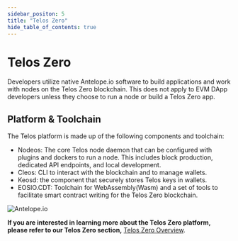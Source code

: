 ```yaml
---
sidebar_positon: 5
title: "Telos Zero"
hide_table_of_contents: true
---
```


# Telos Zero

Developers utilize native Antelope.io software to build applications and work with nodes on the Telos Zero blockchain. This does not apply to EVM DApp developers unless they choose to run a node or build a Telos Zero app. 

## Platform & Toolchain

The Telos platform is made up of the following components and toolchain:

- Nodeos: The core Telos node daemon that can be configured with plugins and dockers to run a node. This includes block production, dedicated API endpoints, and local development.
- Cleos: CLI to interact with the blockchain and to manage wallets.
- Keosd: the component that securely stores Telos keys in wallets.
- EOSIO.CDT: Toolchain for WebAssembly(Wasm) and a set of tools to facilitate smart contract writing for the Telos Zero blockchain. 

![Antelope.io](/img/eosio_development_lifecycle.png)

__If you are interested in learning more about the Telos Zero platform, please refer to our Telos Zero section,__ [Telos Zero Overview](/zero/telos_zero).
